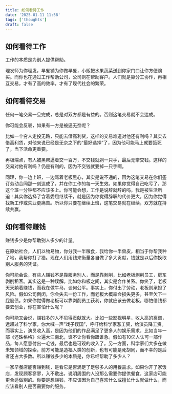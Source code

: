```yaml
---
title: 如何看待工作
date: '2025-01-11 11:58'
tags: ['thoughts']
draft: false
---
```


## 如何看待工作

工作的本质是为别人提供帮助。

理发师为你理发，早餐铺为你做早餐，小贩把水果蔬菜送到你家门口让你方便购买。而你也在通过工作帮助公司，公司则在帮助客户。人们就是靠分工协作，再相互交易，才有了高的效率，才有了现代社会的繁荣。

## 如何看待交易

任何一笔交易一旦完成，总是对双方都是有益的。否则这笔交易就不会达成。

你可能会反驳，如果有一方是被逼无奈呢？

比如一个穷人走投无路，只能去借高利贷，这样的交易难道对他还有利吗？其实去借高利贷，对他来说已经是无奈之下的“最好选择”了，因为他可能马上就要饿死了，当下活命更重要。

再极端点，有人被黑帮逼着交一百万，不交钱就剁一只手，最后无奈交钱。这样的交易对他有利吗？仍是有利的，因为不交钱就要掉一只手啊。

同理，你一边上班，一边骂着老板黑心，其实是说不通的，因为这笔交易在你们签订劳动合同那一刻达成了，并在你工作的每一天生效。如果你觉得自己吃亏了，那这个班一分钟都不应该多上。你可能会想，工作是说辞就辞的吗，我是被生活所迫！其实你选择了含着委屈继续干，就是因为你觉得辞职的代价更大，因为你觉得找新工作或失业更痛苦。所以你只要在继续上班，这笔交易就在继续，双方就在持续共赢。

## 如何看待赚钱

赚钱多少是你帮助别人多少的计量。

在原始社会，人们以物易物，你分我一半粮食，我给你一半兽皮，相当于你帮我种了地，我帮你打了猎。现在人们用钱来衡量各自做了多大贡献，钱就是以后你换取别人服务的凭证。

你可能会说，有些人赚钱不是靠服务别人，而是靠剥削，比如老板剥削员工，房东剥削租客。其实这是一种误解。比如你和板之间，其实是合作关系。你笑了，老板天天躺着赚钱，而我在做牛马，谈何公平。事实上，你付出了劳动，老板则承担了风险。假如公司倒闭，你会失去一份工作，而老板大概率会损失更多，甚至欠下一屁股债。如果你觉得做老板可以靠剥削员工获利，你就应该去做老板，哪怕借钱都要去创业，你在害怕什么呢？

你可能又会说，赚钱多的人不见得贡献就大。比如一些影视明星，收入高的离谱，远超过了科学家，你大喊一声”戏子误国”，呼吁给科学家涨工资，给演员降工资。而事实上，演员收入高，是因为他们的作品满足了更多人的娱乐需求，比如当年一部《还珠格格》火遍大江南北，谁不让你看你跟谁急。假如有10亿人认可一部作品，每人愿意付出一毛钱，最后也是可观的收入了。另一方面，科学家们大多在做未知领域的探索，前方可能是造福人类的创新，也有可能是死胡同，而不幸的是后者还占大多数。所以赚钱多少的本质是，你已经帮助了多少人？

一家早餐店能否赚到钱，是看它是否满足了足够多人的用餐需求。如果你开了家饭店，发现顾客寥寥，入不敷出，说明周围的人没那么需要你提供餐食，这家店可能更合适做别的。你要是想赚钱，不应该因为自己喜欢什么或擅长什么就做什么，而应该看别人是否需要你的服务。
